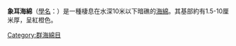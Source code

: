 {{Speciesbox
| image = Elephant-ear-sponge.jpg
| image caption = 橙色的是象耳海綿。
| taxon =Agelas clathrodes
}}

'''象耳海綿'''（[[學名|學名]]：{{lang|la|''Agelas clathrodes''}}）是一種棲息在水深10米以下暗礁的[[海綿|海綿]]。其基部約有1.5-10厘米厚，呈紅橙色。
{{Taxonbar|from=Q1074242}}

[[Category:群海綿目|Category:群海綿目]]